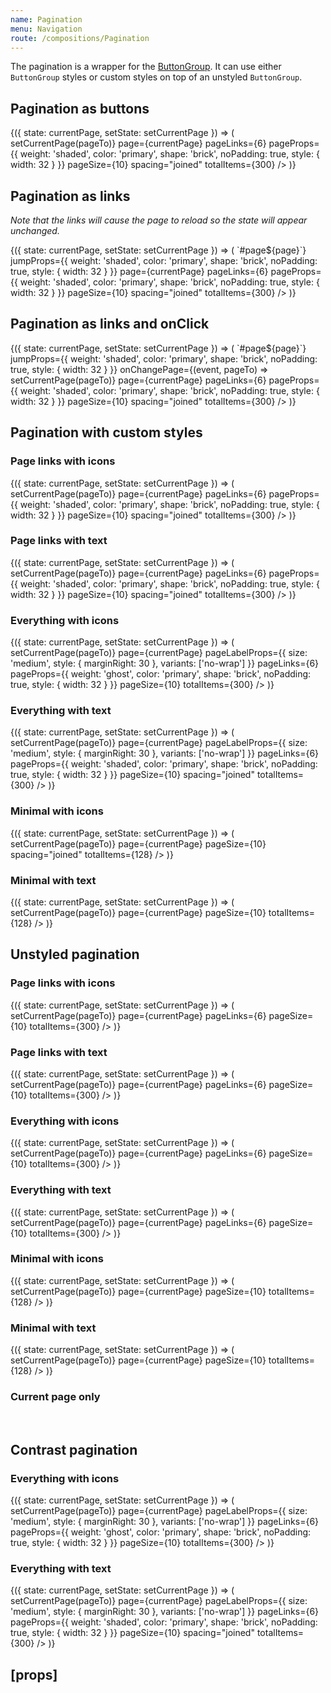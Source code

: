 ```yaml
---
name: Pagination
menu: Navigation
route: /compositions/Pagination
---
```



<PageTitle src="compositions/Pagination" title="Pagination" />

The pagination is a wrapper for the [ButtonGroup](../components/ButtonGroup). It can use either `ButtonGroup` styles or custom styles on top of an unstyled `ButtonGroup`.

## Pagination as buttons

<Playground>
  <ThemeWrapper>
    <StateWrapper initialState={8}>
      {({ state: currentPage, setState: setCurrentPage }) => (
        <Pagination
          withIcons
          withPageLinks
          withPreviousAndNext
          activePageProps={{ weight: 'solid', color: 'primary', shape: 'brick', noPadding: true, style: { width: 32 } }}
          jumpProps={{ weight: 'shaded', color: 'primary', shape: 'brick', noPadding: true, style: { width: 32 } }}
          onChangePage={(event, pageTo) => setCurrentPage(pageTo)}
          page={currentPage}
          pageLinks={6}
          pageProps={{ weight: 'shaded', color: 'primary', shape: 'brick', noPadding: true, style: { width: 32 } }}
          pageSize={10}
          spacing="joined"
          totalItems={300}
        />
      )}
    </StateWrapper>
  </ThemeWrapper>
</Playground>

## Pagination as links

_Note that the links will cause the page to reload so the state will appear unchanged._

<Playground>
  <ThemeWrapper>
    <StateWrapper initialState={8}>
      {({ state: currentPage, setState: setCurrentPage }) => (
        <Pagination
          withIcons
          withPageLinks
          withPreviousAndNext
          activePageProps={{ weight: 'solid', color: 'primary', shape: 'brick', noPadding: true, style: { width: 32 } }}
          getHref={page => `#page${page}`}
          jumpProps={{ weight: 'shaded', color: 'primary', shape: 'brick', noPadding: true, style: { width: 32 } }}
          page={currentPage}
          pageLinks={6}
          pageProps={{ weight: 'shaded', color: 'primary', shape: 'brick', noPadding: true, style: { width: 32 } }}
          pageSize={10}
          spacing="joined"
          totalItems={300}
        />
      )}
    </StateWrapper>
  </ThemeWrapper>
</Playground>

## Pagination as links and onClick

<Playground>
  <ThemeWrapper>
    <StateWrapper initialState={8}>
      {({ state: currentPage, setState: setCurrentPage }) => (
        <Pagination
          allowRightClickLinks
          withIcons
          withPageLinks
          withPreviousAndNext
          activePageProps={{ weight: 'solid', color: 'primary', shape: 'brick', noPadding: true, style: { width: 32 } }}
          getHref={page => `#page${page}`}
          jumpProps={{ weight: 'shaded', color: 'primary', shape: 'brick', noPadding: true, style: { width: 32 } }}
          onChangePage={(event, pageTo) => setCurrentPage(pageTo)}
          page={currentPage}
          pageLinks={6}
          pageProps={{ weight: 'shaded', color: 'primary', shape: 'brick', noPadding: true, style: { width: 32 } }}
          pageSize={10}
          spacing="joined"
          totalItems={300}
        />
      )}
    </StateWrapper>
  </ThemeWrapper>
</Playground>

## Pagination with custom styles

### Page links with icons

<Playground>
  <ThemeWrapper>
    <StateWrapper initialState={8}>
      {({ state: currentPage, setState: setCurrentPage }) => (
        <Pagination
          withIcons
          withPageLinks
          withPreviousAndNext
          activePageProps={{ weight: 'solid', color: 'primary', shape: 'brick', noPadding: true, style: { width: 32 } }}
          jumpProps={{ weight: 'shaded', color: 'primary', shape: 'brick', noPadding: true, style: { width: 32 } }}
          onChangePage={(event, pageTo) => setCurrentPage(pageTo)}
          page={currentPage}
          pageLinks={6}
          pageProps={{ weight: 'shaded', color: 'primary', shape: 'brick', noPadding: true, style: { width: 32 } }}
          pageSize={10}
          spacing="joined"
          totalItems={300}
        />
      )}
    </StateWrapper>
  </ThemeWrapper>
</Playground>

### Page links with text

<Playground>
  <ThemeWrapper>
    <StateWrapper initialState={8}>
      {({ state: currentPage, setState: setCurrentPage }) => (
        <Pagination
          withPageLinks
          withPreviousAndNext
          activePageProps={{ weight: 'solid', color: 'primary', shape: 'brick', noPadding: true, style: { width: 32 } }}
          jumpProps={{ weight: 'shaded', color: 'primary', shape: 'brick' }}
          onChangePage={(event, pageTo) => setCurrentPage(pageTo)}
          page={currentPage}
          pageLinks={6}
          pageProps={{ weight: 'shaded', color: 'primary', shape: 'brick', noPadding: true, style: { width: 32 } }}
          pageSize={10}
          spacing="joined"
          totalItems={300}
        />
      )}
    </StateWrapper>
  </ThemeWrapper>
</Playground>

### Everything with icons

<Playground>
  <ThemeWrapper>
    <StateWrapper initialState={8}>
      {({ state: currentPage, setState: setCurrentPage }) => (
        <Pagination
          withEllipsis
          withFirstAndLast
          withIcons
          withPageLabel
          withPageLinks
          withPreviousAndNext
          activePageProps={{
            weight: 'shaded',
            color: 'primary',
            shape: 'brick',
            noPadding: true,
            style: { marginLeft: 4, marginRight: 4, width: 32 },
          }}
          ellipsisProps={{
            disabled: true,
            weight: 'ghost',
            color: 'neutral',
            shape: 'brick',
            noPadding: true,
            style: { width: 32 },
          }}
          jumpProps={{ weight: 'ghost', color: 'primary', shape: 'brick', noPadding: true, style: { width: 32 } }}
          onChangePage={(event, pageTo) => setCurrentPage(pageTo)}
          page={currentPage}
          pageLabelProps={{ size: 'medium', style: { marginRight: 30 }, variants: ['no-wrap'] }}
          pageLinks={6}
          pageProps={{ weight: 'ghost', color: 'primary', shape: 'brick', noPadding: true, style: { width: 32 } }}
          pageSize={10}
          totalItems={300}
        />
      )}
    </StateWrapper>
  </ThemeWrapper>
</Playground>

### Everything with text

<Playground>
  <ThemeWrapper>
    <StateWrapper initialState={8}>
      {({ state: currentPage, setState: setCurrentPage }) => (
        <Pagination
          withEllipsis
          withFirstAndLast
          withPageLabel
          withPageLinks
          withPreviousAndNext
          activePageProps={{ weight: 'solid', color: 'primary', shape: 'brick', noPadding: true, style: { width: 32 } }}
          ellipsisProps={{
            disabled: true,
            weight: 'ghost',
            color: 'neutral',
            shape: 'brick',
            noPadding: true,
            style: { marginLeft: 8, marginRight: 8, width: 32 },
          }}
          jumpProps={{ weight: 'shaded', color: 'primary', shape: 'brick' }}
          onChangePage={(event, pageTo) => setCurrentPage(pageTo)}
          page={currentPage}
          pageLabelProps={{ size: 'medium', style: { marginRight: 30 }, variants: ['no-wrap'] }}
          pageLinks={6}
          pageProps={{ weight: 'shaded', color: 'primary', shape: 'brick', noPadding: true, style: { width: 32 } }}
          pageSize={10}
          spacing="joined"
          totalItems={300}
        />
      )}
    </StateWrapper>
  </ThemeWrapper>
</Playground>

### Minimal with icons

<Playground>
  <ThemeWrapper>
    <StateWrapper initialState={1}>
      {({ state: currentPage, setState: setCurrentPage }) => (
        <Pagination
          withIcons
          withPreviousAndNext
          jumpProps={{ weight: 'shaded', color: 'primary', shape: 'brick', noPadding: true, style: { width: 32 } }}
          justify="end"
          onChangePage={(event, pageTo) => setCurrentPage(pageTo)}
          page={currentPage}
          pageSize={10}
          spacing="joined"
          totalItems={128}
        />
      )}
    </StateWrapper>
  </ThemeWrapper>
</Playground>

### Minimal with text

<Playground>
  <ThemeWrapper>
    <StateWrapper initialState={1}>
      {({ state: currentPage, setState: setCurrentPage }) => (
        <Pagination
          withPreviousAndNext
          jumpProps={{
            weight: 'ghost',
            color: 'primary',
            shape: 'brick',
            noPadding: true,
            style: { paddingLeft: 8, paddingRight: 8, marginLeft: 8, marginRight: 8 },
          }}
          justify="end"
          onChangePage={(event, pageTo) => setCurrentPage(pageTo)}
          page={currentPage}
          pageSize={10}
          totalItems={128}
        />
      )}
    </StateWrapper>
  </ThemeWrapper>
</Playground>

## Unstyled pagination

### Page links with icons

<Playground>
  <ThemeWrapper>
    <StateWrapper initialState={8}>
      {({ state: currentPage, setState: setCurrentPage }) => (
        <Pagination
          withIcons
          withPageLinks
          withPreviousAndNext
          onChangePage={(event, pageTo) => setCurrentPage(pageTo)}
          page={currentPage}
          pageLinks={6}
          pageSize={10}
          totalItems={300}
        />
      )}
    </StateWrapper>
  </ThemeWrapper>
</Playground>

### Page links with text

<Playground>
  <ThemeWrapper>
    <StateWrapper initialState={8}>
      {({ state: currentPage, setState: setCurrentPage }) => (
        <Pagination
          withPageLinks
          withPreviousAndNext
          onChangePage={(event, pageTo) => setCurrentPage(pageTo)}
          page={currentPage}
          pageLinks={6}
          pageSize={10}
          totalItems={300}
        />
      )}
    </StateWrapper>
  </ThemeWrapper>
</Playground>

### Everything with icons

<Playground>
  <ThemeWrapper>
    <StateWrapper initialState={8}>
      {({ state: currentPage, setState: setCurrentPage }) => (
        <Pagination
          withEllipsis
          withFirstAndLast
          withIcons
          withPageLabel
          withPageLinks
          withPreviousAndNext
          onChangePage={(event, pageTo) => setCurrentPage(pageTo)}
          page={currentPage}
          pageLinks={6}
          pageSize={10}
          totalItems={300}
        />
      )}
    </StateWrapper>
  </ThemeWrapper>
</Playground>

### Everything with text

<Playground>
  <ThemeWrapper>
    <StateWrapper initialState={8}>
      {({ state: currentPage, setState: setCurrentPage }) => (
        <Pagination
          withEllipsis
          withFirstAndLast
          withPageLabel
          withPageLinks
          withPreviousAndNext
          onChangePage={(event, pageTo) => setCurrentPage(pageTo)}
          page={currentPage}
          pageLinks={6}
          pageSize={10}
          totalItems={300}
        />
      )}
    </StateWrapper>
  </ThemeWrapper>
</Playground>

### Minimal with icons

<Playground>
  <ThemeWrapper>
    <StateWrapper initialState={1}>
      {({ state: currentPage, setState: setCurrentPage }) => (
        <Pagination
          withIcons
          withPreviousAndNext
          justify="end"
          onChangePage={(event, pageTo) => setCurrentPage(pageTo)}
          page={currentPage}
          pageSize={10}
          totalItems={128}
        />
      )}
    </StateWrapper>
  </ThemeWrapper>
</Playground>

### Minimal with text

<Playground>
  <ThemeWrapper>
    <StateWrapper initialState={1}>
      {({ state: currentPage, setState: setCurrentPage }) => (
        <Pagination
          withPreviousAndNext
          justify="end"
          onChangePage={(event, pageTo) => setCurrentPage(pageTo)}
          page={currentPage}
          pageSize={10}
          totalItems={128}
        />
      )}
    </StateWrapper>
  </ThemeWrapper>
</Playground>

### Current page only

<Playground>
  <ThemeWrapper>
    <Pagination withPageLabel justify="center" page={8} pageSize={10} totalItems={83} />
    <br />
    <Pagination withPageAndTotalLabel justify="center" page={8} pageSize={10} totalItems={83} />
  </ThemeWrapper>
</Playground>

## Contrast pagination

### Everything with icons

<Playground>
  <ThemeWrapper contrast>
    <StateWrapper initialState={8}>
      {({ state: currentPage, setState: setCurrentPage }) => (
        <Pagination
          contrast
          withEllipsis
          withFirstAndLast
          withIcons
          withPageLabel
          withPageLinks
          withPreviousAndNext
          activePageProps={{
            weight: 'shaded',
            color: 'primary',
            shape: 'brick',
            noPadding: true,
            style: { marginLeft: 4, marginRight: 4, width: 32 },
          }}
          ellipsisProps={{
            disabled: true,
            weight: 'ghost',
            color: 'neutral',
            shape: 'brick',
            noPadding: true,
            style: { width: 32 },
          }}
          jumpProps={{ weight: 'ghost', color: 'primary', shape: 'brick', noPadding: true, style: { width: 32 } }}
          onChangePage={(event, pageTo) => setCurrentPage(pageTo)}
          page={currentPage}
          pageLabelProps={{ size: 'medium', style: { marginRight: 30 }, variants: ['no-wrap'] }}
          pageLinks={6}
          pageProps={{ weight: 'ghost', color: 'primary', shape: 'brick', noPadding: true, style: { width: 32 } }}
          pageSize={10}
          totalItems={300}
        />
      )}
    </StateWrapper>
  </ThemeWrapper>
</Playground>

### Everything with text

<Playground>
  <ThemeWrapper contrast>
    <StateWrapper initialState={8}>
      {({ state: currentPage, setState: setCurrentPage }) => (
        <Pagination
          contrast
          withEllipsis
          withFirstAndLast
          withPageLabel
          withPageLinks
          withPreviousAndNext
          activePageProps={{ weight: 'solid', color: 'primary', shape: 'brick', noPadding: true, style: { width: 32 } }}
          ellipsisProps={{
            disabled: true,
            weight: 'ghost',
            color: 'neutral',
            shape: 'brick',
            noPadding: true,
            style: { marginLeft: 8, marginRight: 8, width: 32 },
          }}
          jumpProps={{ weight: 'shaded', color: 'primary', shape: 'brick' }}
          onChangePage={(event, pageTo) => setCurrentPage(pageTo)}
          page={currentPage}
          pageLabelProps={{ size: 'medium', style: { marginRight: 30 }, variants: ['no-wrap'] }}
          pageLinks={6}
          pageProps={{ weight: 'shaded', color: 'primary', shape: 'brick', noPadding: true, style: { width: 32 } }}
          pageSize={10}
          spacing="joined"
          totalItems={300}
        />
      )}
    </StateWrapper>
  </ThemeWrapper>
</Playground>

## \[props\]

<Props of={Pagination} />
